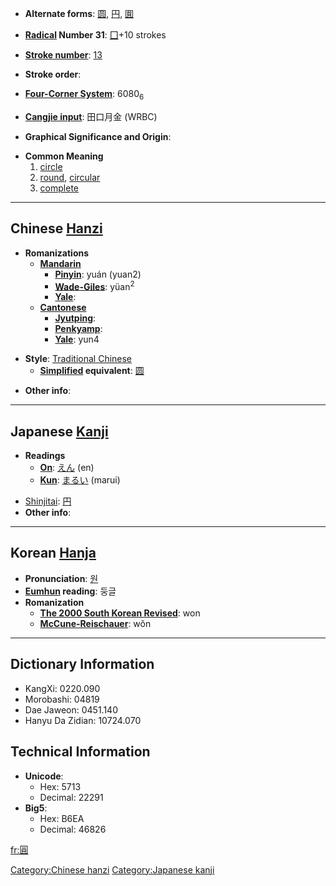 * '''Alternate forms''': [[圆]], [[円]], [[圎]]

* '''[[Wiktionary:Chinese radical index| Radical]] Number 31''': [[Wiktionary:Chinese radical index 囗|囗]]+10 strokes

* '''[[Wiktionary:Chinese total strokes index|Stroke number]]''': [[Wiktionary:Chinese total strokes index 13|13]]

* '''Stroke order''': 

* '''[[Wiktionary:Chinese four corner index|Four-Corner System]]''': 6080<sub>6</sub>

* '''[[Wiktionary:Chinese Cangjie index|Cangjie input]]''': 田口月金 (WRBC)

* '''Graphical Significance and Origin''': 

* '''Common Meaning'''
*#[[circle]]
*# [[round]], [[circular]]
*# [[complete]]

----

== Chinese [[Hanzi]] ==

* '''Romanizations'''
** '''[[Mandarin]]'''
*** '''[[Pinyin]]''': yuán (yuan2)
*** '''[[Wade-Giles]]''': yüan<sup>2</sup>
*** '''[[Yale]]''': 
** '''[[Cantonese]]'''
*** '''[[Jyutping]]''':
*** '''[[Penkyamp]]''': 
*** '''[[Yale]]''': yun4

* '''Style''': [[Traditional Chinese]] 
** '''[[Simplified Chinese|Simplified]] equivalent''': [[圆]]

* '''Other info''': 

----

== Japanese [[Kanji]] ==

* '''Readings'''
** '''[[On]]''': [[えん]] (en)
** '''[[Kun]]''': [[まるい]] (marui)

*[[Shinjitai]]: [[円]]
* '''Other info''':  

----

== Korean [[Hanja]] ==

* '''Pronunciation''': [[원]]
* '''[[Eumhun]] reading''': 둥글
* '''Romanization'''
** '''[[The 2000 South Korean Revised Romanization|The 2000 South Korean Revised]]''': won
** '''[[McCune-Reischauer]]''': wŏn

----

== Dictionary Information ==

* KangXi: 0220.090
* Morobashi: 04819
* Dae Jaweon: 0451.140
* Hanyu Da Zidian: 10724.070

== Technical Information ==

* '''Unicode''':
** Hex: 5713
** Decimal: 22291
* '''Big5''':
** Hex: B6EA
** Decimal: 46826

[[Category:Chinese hanzi]]
[[Category:Japanese kanji]]

[[fr:圓]]